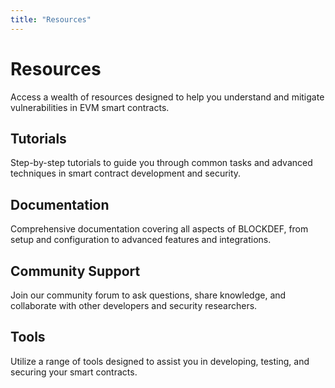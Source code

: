```yaml
---
title: "Resources"
---
```


# Resources

Access a wealth of resources designed to help you understand and mitigate vulnerabilities in EVM smart contracts.

## Tutorials

Step-by-step tutorials to guide you through common tasks and advanced techniques in smart contract development and security.

## Documentation

Comprehensive documentation covering all aspects of BLOCKDEF, from setup and configuration to advanced features and integrations.

## Community Support

Join our community forum to ask questions, share knowledge, and collaborate with other developers and security researchers.

## Tools

Utilize a range of tools designed to assist you in developing, testing, and securing your smart contracts.